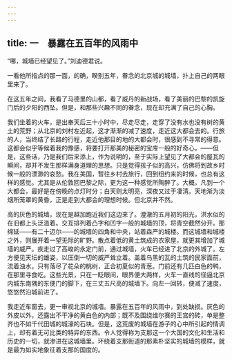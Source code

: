 ```yaml
---
---
---
```

title: 一　暴露在五百年的风雨中
---



“哪，城墙已经望见了。”刘迪德君说。

一看他所指点的那一面，的确，睽别五年，眷念的北京城的城墙，扑上自己的两眼里来了。

在这五年之间，我看了马德里的山都，看了威丹的新战场，看了美丽的巴黎的凯旋门后的夕阳的西坠。但是，和那些兴趣不同的眷念，现在却充满了自己的心胸。

我们坐着的火车，是出奉天后三十小时中，尽走尽走，走穿了没有水也没有树的黄土的荒野；从北京的刘村左近起，这才渐渐的减了速度，走近这大都会去的。行旅的人，当终结了长路的行程，走近他那目的地的大都会时，很感到不寻常的得意。这都会似乎等候着我的豫感，将要打开那美的秘密的宝库一般的好奇心，——但是，这些话，乃是我们后来添上，作为说明的，至于实际上望见了大都会的屋瓦的瞬间，却并不发生那样满身道理的思想。只是觉得孩子似的高兴，仿佛将到故乡时候一般的漂渺的哀愁。我在美国，暂往乡村去旅行，回到纽约来的时候，也总有这样的感觉。尤其是从伦敦回巴黎之际，更为这一种感觉所陶醉了。大概，凡到一个大都会，最好是在傍晚的点灯时分；白天则太明亮，深夜又过于凄清。天地渐为淡烟所笼罩的黄昏，正是走到大都会的理想时候。但北京并不然。

高的灰色的城墙，现在是越加跑近我们这边来了。澄澈的五月初的阳光，洪水似的在旧都上头泛滥着。交互排列着凸字和凹字一般的城墙的顶，将青空截然分开。那绵延——有二十迈尔——的城墙的四角和中央，站着森严的城楼。而这城墙和城楼之外，则展开着一望无际的旷野。散点着低的黄土筑成的农家屋，就更其增加了城墙的威严。疾走过了高峻的永定门前，通过城墙，火车已经进了北京的外城了。左方便见天坛的雄姿，以压倒一切的威严耸立着。盖着乌黑的瓦的土筑的民家面前，流着浊水，只有落尽了花朵的桃树，正合初夏似的青葱。门前还有几匹白色的鸭，在那里寻食吃。这些光景，只在一眨眼间，眼界便大两样，火车一直线的径逼北京内城东南隅的东便门的脚下，在三丈五尺高的城墙下。向左一回转，便减了速度，悠悠然沿城前进了。

我走近车窗去，更一审视北京的城墙。暴露在五百年的风雨中，到处缺损。灰色的外皮以外，还露出不干净的黄白色的内部；既不及围绕维尔赛的王宫的砖，单是整齐也不如千代田城的城濠的石块。但是，这荒废的城墙在游子的心中所引起的情调上，却有着无可比类的特异的东西。令人觉得称为支那这一个大国的文化和生活和历史的一切，就渗进在这城墙里。环绕着支那街道的那素朴坚实的城墙的模样，就是最为如实地象征着支那的国度的。